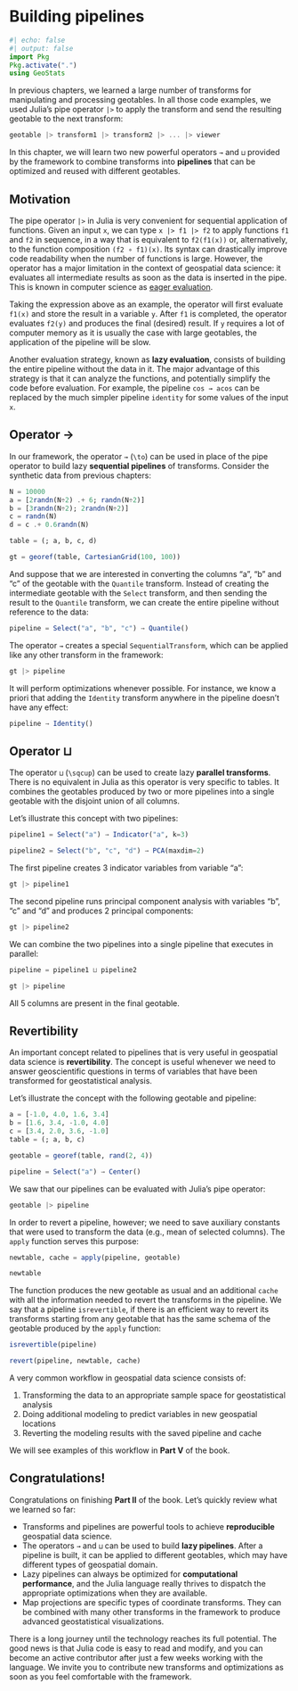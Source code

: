 # Building pipelines

```julia
#| echo: false
#| output: false
import Pkg
Pkg.activate(".")
using GeoStats
```

In previous chapters, we learned a large number of transforms for
manipulating and processing geotables. In all those code examples,
we used Julia's pipe operator `|>` to apply the transform and send
the resulting geotable to the next transform:

```julia
geotable |> transform1 |> transform2 |> ... |> viewer
```

In this chapter, we will learn two new powerful operators `→` and `⊔` provided
by the framework to combine transforms into **pipelines** that can be optimized
and reused with different geotables.

## Motivation

The pipe operator `|>` in Julia is very convenient for sequential application of functions.
Given an input `x`, we can type `x |> f1 |> f2` to apply functions `f1` and `f2` in sequence,
in a way that is equivalent to `f2(f1(x))` or, alternatively, to the function composition
`(f2 ∘ f1)(x)`.
Its syntax can drastically improve code readability when the number of functions is large.
However, the operator has a major limitation in the context of geospatial data science:
it evaluates all intermediate results as soon as the data is inserted in the pipe.
This is known in computer science as [eager evaluation](https://en.wikipedia.org/wiki/Evaluation_strategy).

Taking the expression above as an example, the operator will first evaluate `f1(x)` and store
the result in a variable `y`. After `f1` is completed, the operator evaluates `f2(y)` and
produces the final (desired) result. If `y` requires a lot of computer memory as it is usually
the case with large geotables, the application of the pipeline will be slow.

Another evaluation strategy, known as **lazy evaluation**, consists of building the entire
pipeline without the data in it. The major advantage of this strategy is that it can analyze
the functions, and potentially simplify the code before evaluation. For example, the pipeline
`cos → acos` can be replaced by the much simpler pipeline `identity` for some values of the
input `x`.

## Operator → 

In our framework, the operator `→` (`\to`) can be used in place of the pipe operator to build
lazy **sequential pipelines** of transforms. Consider the synthetic data from previous chapters:

```julia
N = 10000
a = [2randn(N÷2) .+ 6; randn(N÷2)]
b = [3randn(N÷2); 2randn(N÷2)]
c = randn(N)
d = c .+ 0.6randn(N)

table = (; a, b, c, d)

gt = georef(table, CartesianGrid(100, 100))
```

And suppose that we are interested in converting the columns "a", "b" and "c" of the geotable with
the `Quantile` transform. Instead of creating the intermediate geotable with the `Select` transform,
and then sending the result to the `Quantile` transform, we can create the entire pipeline without
reference to the data:

```julia
pipeline = Select("a", "b", "c") → Quantile()
```

The operator `→` creates a special `SequentialTransform`, which can be applied like any other
transform in the framework:

```julia
gt |> pipeline
```

It will perform optimizations whenever possible. For instance, we know a priori that adding the
`Identity` transform anywhere in the pipeline doesn't have any effect:

```julia
pipeline → Identity()
```

## Operator ⊔

The operator `⊔` (`\sqcup`) can be used to create lazy **parallel transforms**. There is no
equivalent in Julia as this operator is very specific to tables. It combines the geotables
produced by two or more pipelines into a single geotable with the disjoint union of all
columns.

Let's illustrate this concept with two pipelines:

```julia
pipeline1 = Select("a") → Indicator("a", k=3)
```

```julia
pipeline2 = Select("b", "c", "d") → PCA(maxdim=2)
```

The first pipeline creates 3 indicator variables from variable "a":

```julia
gt |> pipeline1
```

The second pipeline runs principal component analysis with variables "b", "c" and "d"
and produces 2 principal components:

```julia
gt |> pipeline2
```

We can combine the two pipelines into a single pipeline that executes in parallel:

```julia
pipeline = pipeline1 ⊔ pipeline2
```

```julia
gt |> pipeline
```

All 5 columns are present in the final geotable.

## Revertibility

An important concept related to pipelines that is very useful in
geospatial data science is **revertibility**. The concept is useful
whenever we need to answer geoscientific questions in terms of
variables that have been transformed for geostatistical analysis.

Let's illustrate the concept with the following geotable and pipeline:

```julia
a = [-1.0, 4.0, 1.6, 3.4]
b = [1.6, 3.4, -1.0, 4.0]
c = [3.4, 2.0, 3.6, -1.0]
table = (; a, b, c)

geotable = georef(table, rand(2, 4))
```

```julia
pipeline = Select("a") → Center()
``` 

We saw that our pipelines can be evaluated with Julia's pipe operator:

```julia
geotable |> pipeline
```

In order to revert a pipeline, however; we need to save auxiliary constants that
were used to transform the data (e.g., mean of selected columns). The `apply` function
serves this purpose:

```julia
newtable, cache = apply(pipeline, geotable)

newtable
```

The function produces the new geotable as usual and an additional `cache`
with all the information needed to revert the transforms in the pipeline.
We say that a pipeline `isrevertible`, if there is an efficient way to
revert its transforms starting from any geotable that has the same schema
of the geotable produced by the `apply` function:

```julia
isrevertible(pipeline)
```

```julia
revert(pipeline, newtable, cache)
```

A very common workflow in geospatial data science consists of:

1. Transforming the data to an appropriate sample space for geostatistical analysis
2. Doing additional modeling to predict variables in new geospatial locations
3. Reverting the modeling results with the saved pipeline and cache

We will see examples of this workflow in **Part V** of the book.

## Congratulations!

Congratulations on finishing **Part II** of the book. Let’s quickly review what
we learned so far:

- Transforms and pipelines are powerful tools to achieve **reproducible**
  geospatial data science.
- The operators `→` and `⊔` can be used to build **lazy pipelines**. After
  a pipeline is built, it can be applied to different geotables, which may
  have different types of geospatial domain.
- Lazy pipelines can always be optimized for **computational performance**,
  and the Julia language really thrives to dispatch the appropriate
  optimizations when they are available.
- Map projections are specific types of coordinate transforms. They can be
  combined with many other transforms in the framework to produce advanced
  geostatistical visualizations.

There is a long journey until the technology reaches its full potential.
The good news is that Julia code is easy to read and modify, and
you can become an active contributor after just a few weeks working with
the language. We invite you to contribute new transforms and optimizations
as soon as you feel comfortable with the framework.